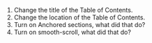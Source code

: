 
1. Change the title of the Table of Contents.
1. Change the location of the Table of Contents.
1. Turn on Anchored sections, what did that do?
1. Turn on smooth-scroll, what did that do?
